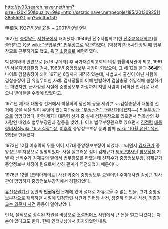 http://tv03.search.naver.net/thm?size=120x150&quality=9&q=http://sstatic.naver.net/people/185/201309251138555921.jpg?width=150

申稙秀
1927년 3월 21일 ~ 2001년 9월 9일

1927년 [[충청남도]] [[서천군]]에서 태어났다. 1946년 전주사범학교(현 [[전주교육대학교]])를 졸업하고 [[육군]] [[wiki: "군법무관" 법무장교]]로 임관하였다. [박정희]가 5사단장일 때 법무참모로 근무하기도 했고, 육군 [[소령]]으로 예편하였다.

박정희와의 인연으로 [5.16 쿠데타] 후 국가재건최고회의 의장 법률비서관이 되고, 1961년 서울지방[[검찰청]] [[검사]], 1963년 [[중앙정보부]] 차장이 되었으며, 그 해 12월 불과 '''36세'''의 나이로 검찰총장이 되어 1971년 6월까지 재직하였는데, 사법고시 출신이 아닌 사람이 검찰총장이 된 유일무이한 사례. 검사장들이 이에 반발하여 검찰총장 취임식에 불참하기도 하였지만, 군사정권 시절에 중앙정보부 차장까지 지낸 사람이 [낙하산 인사]로 내려오니 받아들일 수밖에 없었다고.

1971년 제7대 대통령 선거에서 박정희의 당선에 공을 세워(? ~~검찰총장이 대통령 선거에 공을 세울 일이 무엇이 있는지? [[wiki: "부정선거" 관권선거]]이겠지~~) [[법무부]][[장관]]으로 임명되었다. 한편 제7대 대통령 선거 중 실세 검찰총장으로 있으면서 명목상의 윗사람인 배영호 법무부장관과 갈등을 빚었다. 이후 법무부장관으로 있으면서 [[김정렴]] [[대통령비서실]][[wiki: "비서실장" 장]], [[이후락]] 중앙정보부장 등과 함께 [[wiki: "10월 유신" 유신]] [[헌법]]을 만들었다.

1973년 12월 이후락의 뒤를 이어 제7대 중앙정보부장이 되었다. 그러면서 [[김재규]]가 중앙정보부 차장으로 임명되었다. 사실 껄끄러운 점이 김재규가 [[제5보병사단]] [[참모장]]을 지낼 때 신직수가 김재규의 밑에서 법무참모를 하였는데 신직수가 중앙정보부장, 김재규가 중앙정보부 차장이 됨으로써 상하 관계가 역전되었기 때문이다.

1976년 12월 [코리아게이트] 사건 와중에 중앙정보부 요원이던 주미대사관 김상근 참사관이 망명하자 중앙정보부장직에서 경질되었다.

[[유신정권]]기간 동안의 '''인권유린''' 문제에 있어 절대로 자유로울 수 없는 인물. 그가 중앙정보부장으로 재직하던 시절에 [[민청학련 사건]]과 [[인혁당 사건]], [[장준하]] 의문사 사건, [[최종길 교수 의문사 사건]] 등등이 일어났었다.

인적, 물적으로 상속된 자원을 바탕으로 [[소셜커머스]] 사업에서 큰 돈을 벌고 나갔다는 자손이 있다고도 한다. 한때 인터넷상에서 회자되었던 내용.
